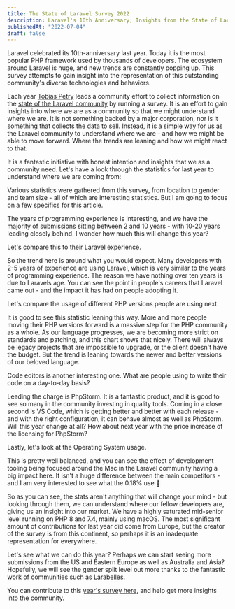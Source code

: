 ```yaml
---
title: The State of Laravel Survey 2022
description: Laravel's 10th Anniversary; Insights from the State of Laravel Survey 2022 - Community trends, experience levels, PHP versions, code editors, and more.
publishedAt: "2022-07-04"
draft: false
---
```


Laravel celebrated its 10th-anniversary last year. Today it is the most popular PHP framework used by thousands of developers. The ecosystem around Laravel is huge, and new trends are constantly popping up. This survey attempts to gain insight into the representation of this outstanding community's diverse technologies and behaviors.

Each year [Tobias Petry](https://twitter.com/tobias_petry) leads a community effort to collect information on the [state of the Laravel community](https://stateoflaravel.com/) by running a survey. It is an effort to gain insights into where we are as a community so that we might understand where we are. It is not something backed by a major corporation, nor is it something that collects the data to sell. Instead, it is a simple way for us as the Laravel community to understand where we are - and how we might be able to move forward. Where the trends are leaning and how we might react to that.

It is a fantastic initiative with honest intention and insights that we as a community need. Let's have a look through the statistics for last year to understand where we are coming from:

Various statistics were gathered from this survey, from location to gender and team size - all of which are interesting statistics. But I am going to focus on a few specifics for this article.

The years of programming experience is interesting, and we have the majority of submissions sitting between 2 and 10 years - with 10-20 years leading closely behind. I wonder how much this will change this year?

Let's compare this to their Laravel experience.

So the trend here is around what you would expect. Many developers with 2-5 years of experience are using Laravel, which is very similar to the years of programming experience. The reason we have nothing over ten years is due to Laravels age. You can see the point in people's careers that Laravel came out - and the impact it has had on people adopting it.

Let's compare the usage of different PHP versions people are using next.

It is good to see this statistic leaning this way. More and more people moving their PHP versions forward is a massive step for the PHP community as a whole. As our language progresses, we are becoming more strict on standards and patching, and this chart shows that nicely. There will always be legacy projects that are impossible to upgrade, or the client doesn't have the budget. But the trend is leaning towards the newer and better versions of our beloved language.

Code editors is another interesting one. What are people using to write their code on a day-to-day basis?

Leading the charge is PhpStorm. It is a fantastic product, and it is good to see so many in the community investing in quality tools. Coming in a close second is VS Code, which is getting better and better with each release - and with the right configuration, it can behave almost as well as PhpStorm. Will this year change at all? How about next year with the price increase of the licensing for PhpStorm? 

Lastly, let's look at the Operating System usage.

This is pretty well balanced, and you can see the effect of development tooling being focused around the Mac in the Laravel community having a big impact here. It isn't a huge difference between the main competitors - and I am very interested to see what the 0.18% use 👀

So as you can see, the stats aren't anything that will change your mind - but looking through them, we can understand where our fellow developers are, giving us an insight into our market. We have a highly saturated mid-senior level running on PHP 8 and 7.4, mainly using macOS. The most significant amount of contributions for last year did come from Europe, but the creator of the survey is from this continent, so perhaps it is an inadequate representation for everywhere.

Let's see what we can do this year? Perhaps we can start seeing more submissions from the US and Eastern Europe as well as Australia and Asia? Hopefully, we will see the gender split level out more thanks to the fantastic work of communities such as [Larabelles](https://larabelles.com/).

You can contribute to this [year's survey here](https://stateoflaravel.com/), and help get more insights into the community.
